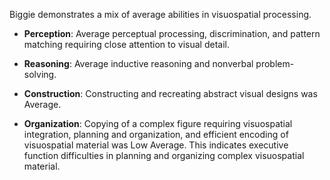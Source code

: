 Biggie demonstrates a mix of average abilities in visuospatial processing.

- **Perception**: Average perceptual processing, discrimination, and pattern matching requiring close attention to visual detail.

- **Reasoning**: Average inductive reasoning and nonverbal problem-solving.

- **Construction**: Constructing and recreating abstract visual designs was Average.

- **Organization**: Copying of a complex figure requiring visuospatial
integration, planning and organization, and efficient encoding of visuospatial
material was Low Average. This indicates executive function difficulties in planning and
organizing complex visuospatial material.
